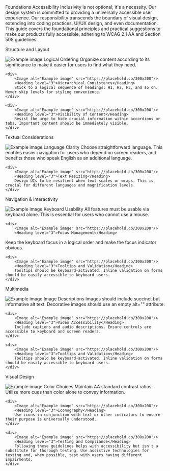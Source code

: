 
<Meta title="Foundations/Accessibility" />

<Unstyled>
<Subheading>Foundations</Subheading>
<Heading level="1">Accessibility</Heading>
<Lead>Inclusivity is not optional; it's a necessity.</Lead>
Our design system is committed to providing a universally accessible user experience. Our responsibility transcends the boundary of visual design, extending into coding practices, UI/UX design, and even documentation. This guide covers the foundational principles and practical suggestions to make our products fully accessible, adhering to WCAG 2.1 AA and Section 508 guidelines.

<Heading level="2">Structure and Layout</Heading>

<div class="grid grid-cols-3 gap-4 mb-8">
    <div>
        <Image alt="Example image" src="https://placehold.co/300x200"/>
        <Heading level="3">Logical Ordering</Heading>
        Organize content according to its significance to make it easier for users to find what they need.
    </div>

    <div>
        <Image alt="Example image" src="https://placehold.co/300x200"/>
        <Heading level="3">Hierarchical Consistency</Heading>
        Stick to a logical sequence of headings: H1, H2, H3, and so on. Never skip levels for styling convenience.
    </div>

    <div>
        <Image alt="Example image" src="https://placehold.co/300x200"/>
        <Heading level="3">Visibility of Content</Heading>
        Resist the urge to hide crucial information within accordions or tabs. Important content should be immediately visible.
    </div>
</div>


<Heading level="2">Textual Considerations</Heading>
<div class="grid grid-cols-3 gap-4 mb-8">
    <div>
        <Image alt="Example image" src="https://placehold.co/300x200"/>
        <Heading level="3">Language Clarity</Heading>
        Choose straightforward language. This enables easier navigation for users who depend on screen readers, and benefits those who speak English as an additional language.
    </div>
    
    <div>
        <Image alt="Example image" src="https://placehold.co/300x200"/>
        <Heading level="3">Text Resizing</Heading>
        Design UIs to be resilient when text scales or wraps. This is crucial for different languages and magnification levels.
    </div>

</div>


<Heading level="2">Navigation & Interactivity</Heading>
<div class="grid grid-cols-3 gap-4 mb-8">
    <div>
        <Image alt="Example image" src="https://placehold.co/300x200"/>
        <Heading level="3">Keyboard Usability</Heading>
        All features must be usable via keyboard alone. This is essential for users who cannot use a mouse.
    </div>
    
    <div>
        <Image alt="Example image" src="https://placehold.co/300x200"/>
        <Heading level="3">Focus Management</Heading>
Keep the keyboard focus in a logical order and make the focus indicator obvious.
    </div>

    <div>
        <Image alt="Example image" src="https://placehold.co/300x200"/>
        <Heading level="3">Tooltips and Validation</Heading>
        Tooltips should be keyboard-activated. Inline validation on forms should be easily accessible to keyboard users.
    </div>
</div>


<Heading level="2">Multimedia</Heading>
<div class="grid grid-cols-3 gap-4 mb-8">
    <div>
        <Image alt="Example image" src="https://placehold.co/300x200"/>
        <Heading level="3">Image Descriptions</Heading>
        Images should include succinct but informative alt text. Decorative images should use an empty alt="" attribute.
    </div>
    
    <div>
        <Image alt="Example image" src="https://placehold.co/300x200"/>
        <Heading level="3">Video Accessibility</Heading>
        Include captions and audio descriptions. Ensure controls are accessible to keyboard and screen readers.
    </div>

    <div>
        <Image alt="Example image" src="https://placehold.co/300x200"/>
        <Heading level="3">Tooltips and Validation</Heading>
        Tooltips should be keyboard-activated. Inline validation on forms should be easily accessible to keyboard users.
    </div>
</div>



<Heading level="2">Visual Design</Heading>
<div class="grid grid-cols-3 gap-4 mb-8">
    <div>
        <Image alt="Example image" src="https://placehold.co/300x200"/>
        <Heading level="3">Color Choices</Heading>
        Maintain AA standard contrast ratios. Utilize more cues than color alone to convey information.
    </div>
    
    <div>
        <Image alt="Example image" src="https://placehold.co/300x200"/>
        <Heading level="3">Iconography</Heading>
        Use icons in conjunction with text or other indicators to ensure their purpose is universally understood.
    </div>

    <div>
        <Image alt="Example image" src="https://placehold.co/300x200"/>
        <Heading level="3">Testing and Compliance</Heading>
        Following these guidelines helps with accessibility but isn't a substitute for thorough testing. Use assistive technologies for testing and, when possible, test with users having different impairments.  
    </div>
</div>

</Unstyled>